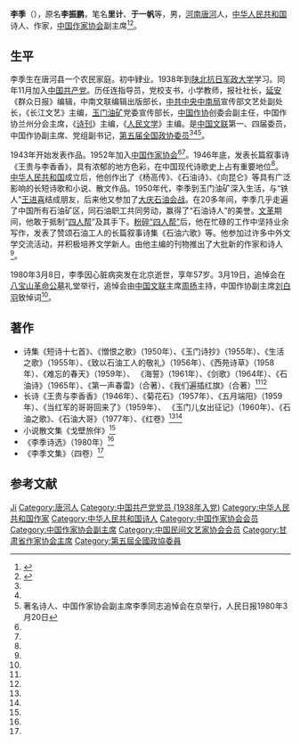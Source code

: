 {{Otheruses|李季}}
{{Otheruses|other=名为李振鹏的人物|李振鹏}}

'''李季'''（{{bd|1922年|8月16日|1980年|3月8日}}），原名'''李振鹏'''，笔名'''里计'''、'''于一帆'''等，男，[[河南|河南]][[唐河县|唐河]]人，[[中华人民共和国|中华人民共和国]]诗人、作家，[[中国作家协会|中国作家协会]]副主席<ref name=zjw>{{Cite web |url = http://www.chinawriter.com.cn/zxhy/member/2117.shtml |title = 李季 (1922～1980) |author =  |date =  |publisher = 中国作家网 |language =  |accessdate = 2018-01-04 |quote =  |archive-date = 2020-11-25 |archive-url = https://web.archive.org/web/20201125134405/http://www.chinawriter.com.cn/zxhy/member/2117.shtml |dead-url = no }}</ref><ref name=er>{{Cite web |url = http://www.hnwriter.com/WriterInfo.aspx?wid=111 |title = 李季 |author =  |date =  |publisher = 中国作家网 |language =  |accessdate = 2018-01-04 |quote =  |archive-url = https://web.archive.org/web/20180121075004/http://www.hnwriter.com/WriterInfo.aspx?wid=111 |archive-date = 2018-01-21 |dead-url = yes }}</ref>。

== 生平 ==
李季生在唐河县一个农民家庭。初中肄业。1938年到[[陕北|陕北]][[抗日军政大学|抗日军政大学]]学习。同年11月加入[[中国共产党|中国共产党]]。历任连指导员，党校支书，小学教师，报社社长，[[延安|延安]]《群众日报》编辑，中南文联编辑出版部长，[[中共中央中南局|中共中央中南局]]宣传部文艺处副处长，《长江文艺》主编，[[玉门油矿|玉门油矿]]党委宣传部长，[[中国作协|中国作协]]创委会副主任，中国作协兰州分会主席，《[[诗刊|诗刊]]》主编，《[[人民文学|人民文学]]》主编。是[[中国文联|中国文联]]第一、四届委员，中国作协副主席、党组副书记，[[第五届全国政协委员|第五届全国政协委员]]<ref name=zjw/><ref name=er/><ref name=zhuidao>著名诗人、中国作家协会副主席李季同志追悼会在京举行，人民日报1980年3月20日</ref>。

1943年开始发表作品。1952年加入[[中国作家协会|中国作家协会]]<ref name=zjw/><ref name=er/>。1946年底，发表长篇叙事诗《王贵与李香香》，具有浓郁的地方色彩，在中国现代诗歌史上占有重要地位<ref name=er/>。[[中华人民共和国|中华人民共和国]]成立后，他创作出了《杨高传》、《石油诗》、《向昆仑》等具有广泛影响的长短诗歌和小说、散文作品。1950年代，李季到玉门油矿深入生活，与“铁人”[[王进喜|王进喜]]结成朋友，后来他又参加了[[大庆油田|大庆石油会战]]。在20多年间，李季几乎走遍了中国所有石油矿区，同石油职工共同劳动，赢得了“石油诗人”的美誉。[[文革|文革]]期间，他敢于抵制“[[四人帮|四人帮]]”及其手下。[[粉碎四人帮|粉碎“四人帮”]]后，他在忙碌的工作中坚持业余写作，发表了赞颂石油工人的长篇叙事诗集《石油六歌》等。他参加过许多中外文学交流活动，并积极培养文学新人。由他主编的刊物推出了大批新的作家和诗人<ref name=zhuidao/>。

1980年3月8日，李季因心脏病突发在北京逝世，享年57岁。3月19日，追悼会在[[八宝山革命公墓|八宝山革命公墓]]礼堂举行，追悼会由[[中国文联|中国文联]]主席[[周扬|周扬]]主持，中国作协副主席[[刘白羽|刘白羽]]致悼词<ref name=zhuidao/>。

== 著作 ==
*诗集《短诗十七首》、《憎恨之歌》（1950年）、《玉门诗抄》（1955年）、《生活之歌》（1955年）、《致以石油工人的敬礼》（1956年）、《西苑诗草》（1958年）、《难忘的春天》（1959年）、 《海誓》（1961年）、《剑歌》（1964年）、《石油诗》（1965年）、《第一声春雷》（合著）、《我们遍插红旗》（合著）<ref name=zjw/><ref name=er/>
*长诗《王贵与李香香》（1946年）、《菊花石》（1957年）、《五月端阳》（1959年）、《当红军的哥哥回来了》（1959年）、 《玉门儿女出征记》（1960年）、《石油之歌》、《石油大哥》（1977年）、《红卷》<ref name=zjw/><ref name=er/>
*小说散文集《戈壁旅伴》<ref name=zjw/>
*《李季诗选》（1980年）<ref name=er/>
*《李季文集》（四卷）<ref name=zjw/>

== 参考文献 ==
{{Reflist|2}}

{{中国近现代文学}}
{{中华全国文学工作者协会第一届全国委员会}}
{{中国作家协会第二届理事会}}
{{中国作家协会第三届理事会}}
{{中国民间文艺研究会第一届理事会}}
{{中华全国文学艺术界联合会第一届全国委员会}}
{{中国文学艺术界联合会第四届全国委员会}}

{{Authority control}}
{{DEFAULTSORT:Li李}}
[[Category:李姓|Ji]]
[[Category:唐河人|Category:唐河人]]
[[Category:中国共产党党员_(1938年入党)|Category:中国共产党党员 (1938年入党)]]
[[Category:中华人民共和国作家|Category:中华人民共和国作家]]
[[Category:中华人民共和国诗人|Category:中华人民共和国诗人]]
[[Category:中国作家协会会员|Category:中国作家协会会员]]
[[Category:中国作家协会副主席|Category:中国作家协会副主席]]
[[Category:中国民间文艺家协会会员|Category:中国民间文艺家协会会员]]
[[Category:甘肃省作家协会主席|Category:甘肃省作家协会主席]]
[[Category:第五屆全國政協委員|Category:第五屆全國政協委員]]